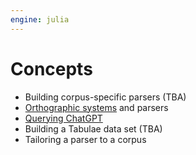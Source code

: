 ```yaml
---
engine: julia
---
```


# Concepts

- Building corpus-specific parsers (TBA)
- [Orthographic systems](./orthographies.qmd) and parsers
- [Querying ChatGPT](./cgpt.qmd)
- Building a Tabulae data set (TBA)
- Tailoring a parser to a corpus